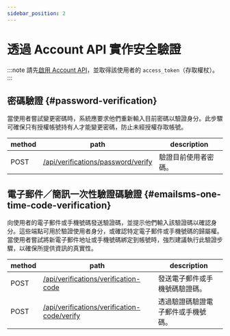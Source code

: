 ```yaml
---
sidebar_position: 2
---
```


# 透過 Account API 實作安全驗證

:::note
請先[啟用 Account API](/end-user-flows/account-settings/by-account-api)，並取得該使用者的 `access_token`（存取權杖）。
:::

## 密碼驗證 \{#password-verification}

當使用者嘗試變更密碼時，系統應要求他們重新輸入目前密碼以驗證身分。此步驟可確保只有授權帳號持有人才能變更密碼，防止未經授權存取帳號。

| method | path                                                                                                            | description          |
| ------ | --------------------------------------------------------------------------------------------------------------- | -------------------- |
| POST   | [/api/verifications/password/verify](https://openapi.logto.io/operation/operation-createverificationbypassword) | 驗證目前使用者密碼。 |

## 電子郵件／簡訊一次性驗證碼驗證 \{#emailsms-one-time-code-verification}

向使用者的電子郵件或手機號碼發送驗證碼，並提示他們輸入該驗證碼以確認身分。這些端點可用於驗證使用者身分，或確認特定電子郵件或手機號碼的歸屬權。當使用者嘗試將新電子郵件地址或手機號碼綁定到帳號時，強烈建議執行此驗證步驟，以確保所提供資訊的真實性。

| method | path                                                                                                                             | description                        |
| ------ | -------------------------------------------------------------------------------------------------------------------------------- | ---------------------------------- |
| POST   | [/api/verifications/verification-code](https://openapi.logto.io/operation/operation-createverificationbyverificationcode)        | 發送電子郵件或手機號碼驗證碼。     |
| POST   | [/api/verifications/verification-code/verify](https://openapi.logto.io/operation/operation-verifyverificationbyverificationcode) | 透過驗證碼驗證電子郵件或手機號碼。 |
